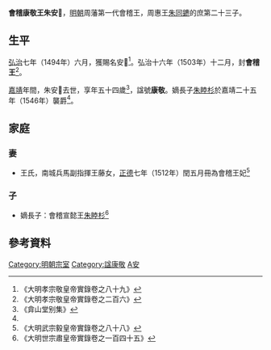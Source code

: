 '''會稽康敬王朱安𣽤'''{{BD|15世紀||16世紀||catIdx=Z朱}}，[[明朝|明朝]]周藩第一代會稽王，周惠王[[朱同䥝|朱同䥝]]的庶第二十三子。

==生平==
[[弘治|弘治]]七年（1494年）六月，獲賜名安𣽤<ref>《大明孝宗敬皇帝實錄卷之八十九》</ref>。弘治十六年（1503年）十二月，封'''會稽王'''<ref>《大明孝宗敬皇帝實錄卷之二百六》</ref>。

[[嘉靖|嘉靖]]年間，朱安𣽤去世，享年五十四歲<ref>《弇山堂别集》</ref>，諡號'''康敬'''。嫡長子[[朱睦杉|朱睦杉]]於嘉靖二十五年（1546年）襲爵<ref name=s/>。

==家庭==
===妻===
*王氏，南城兵馬副指揮王藤女，[[正德_(明朝)|正德]]七年（1512年）閏五月冊為會稽王妃<ref>《大明武宗毅皇帝實錄卷之八十八》</ref>

===子===
*嫡長子：會稽宣懿王[[朱睦杉|朱睦杉]]<ref name=s>《大明世宗肅皇帝實錄卷之一百四十五》</ref>

==參考資料==
{{reflist|2}}

{{s-start}}
{{s-none|無|[[明朝|明政府]]封之}}
{{s-ttl|title=[[明朝藩王列表_(周王系)#會稽國|明會稽國國王]]|years=1503年－？}}
{{s-aft|after=子宣懿王[[朱睦杉|朱睦杉]]}}
{{end}}

[[Category:明朝宗室|Category:明朝宗室]]
[[Category:諡康敬|Category:諡康敬]]
[[Category:朱姓|A安]]
